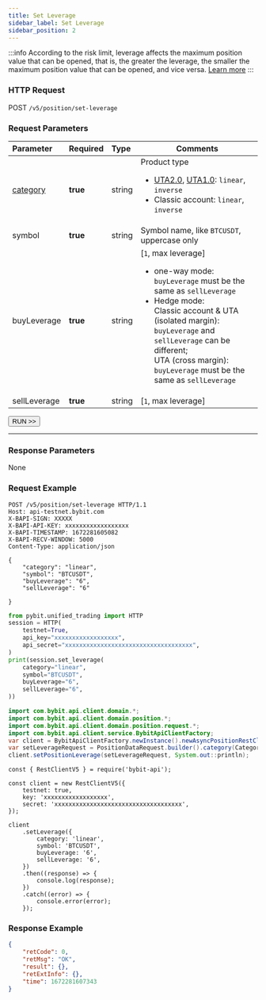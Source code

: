 ---
title: Set Leverage
sidebar_label: Set Leverage
sidebar_position: 2
---
:::info
According to the risk limit, leverage affects the maximum position value that can be opened, 
that is, the greater the leverage, the smaller the maximum position value that can be opened, 
and vice versa. [Learn more](https://www.bybit.com/en/help-center/article/Risk-Limit-Perpetual-and-FuturesBybit_Perpetual_Contract_mechanism)
:::

### HTTP Request
POST `/v5/position/set-leverage`

### Request Parameters
| Parameter | Required | Type | Comments|
|:----- |:-------|:-----|------ |
|[category](../enum#category) |**true** |string |Product type <ul><li>[UTA2.0](../acct-mode#uta-20), [UTA1.0](../acct-mode#uta-10): `linear`, `inverse`</li><li>Classic account: `linear`, `inverse`</li></ul>|
|symbol |**true** |string |Symbol name, like `BTCUSDT`, uppercase only|
|buyLeverage |**true** |string |[`1`, max leverage] <ul><li>one-way mode: `buyLeverage` must be the same as `sellLeverage`</li><li>Hedge mode: <br/>Classic account & UTA (isolated margin): `buyLeverage` and `sellLeverage` can be different; <br/>UTA (cross margin): `buyLeverage` must be the same as `sellLeverage`</li></ul> |
|sellLeverage |**true** |string |[`1`, max leverage]|

<a href="/api-explorer/v5/position/leverage"><Button>RUN >></Button></a>

---

### Response Parameters
None

### Request Example

<Tabs groupId="programming-languages">
<TabItem value="http" label="HTTP">

```http
POST /v5/position/set-leverage HTTP/1.1
Host: api-testnet.bybit.com
X-BAPI-SIGN: XXXXX
X-BAPI-API-KEY: xxxxxxxxxxxxxxxxxx
X-BAPI-TIMESTAMP: 1672281605082
X-BAPI-RECV-WINDOW: 5000
Content-Type: application/json

{
    "category": "linear",
    "symbol": "BTCUSDT",
    "buyLeverage": "6",
    "sellLeverage": "6"

}
```

</TabItem>
<TabItem value="python" label="Python">

```python
from pybit.unified_trading import HTTP
session = HTTP(
    testnet=True,
    api_key="xxxxxxxxxxxxxxxxxx",
    api_secret="xxxxxxxxxxxxxxxxxxxxxxxxxxxxxxxxxxxx",
)
print(session.set_leverage(
    category="linear",
    symbol="BTCUSDT",
    buyLeverage="6",
    sellLeverage="6",
))
```

</TabItem>
<TabItem value="java" label="Java">

```java
import com.bybit.api.client.domain.*;
import com.bybit.api.client.domain.position.*;
import com.bybit.api.client.domain.position.request.*;
import com.bybit.api.client.service.BybitApiClientFactory;
var client = BybitApiClientFactory.newInstance().newAsyncPositionRestClient();
var setLeverageRequest = PositionDataRequest.builder().category(CategoryType.LINEAR).symbol("BTCUSDT").buyLeverage("5").sellLeverage("5").build();
client.setPositionLeverage(setLeverageRequest, System.out::println);
```

</TabItem>
<TabItem value="Node" label="Node.js">

```n4js
const { RestClientV5 } = require('bybit-api');

const client = new RestClientV5({
    testnet: true,
    key: 'xxxxxxxxxxxxxxxxxx',
    secret: 'xxxxxxxxxxxxxxxxxxxxxxxxxxxxxxxxxxxx',
});

client
    .setLeverage({
        category: 'linear',
        symbol: 'BTCUSDT',
        buyLeverage: '6',
        sellLeverage: '6',
    })
    .then((response) => {
        console.log(response);
    })
    .catch((error) => {
        console.error(error);
    });
```

</TabItem>
</Tabs>

### Response Example

```json
{
    "retCode": 0,
    "retMsg": "OK",
    "result": {},
    "retExtInfo": {},
    "time": 1672281607343
}
```
